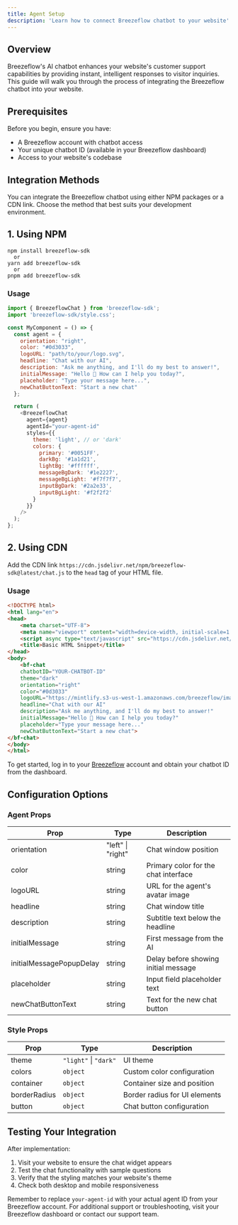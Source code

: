 ```yaml
---
title: Agent Setup
description: 'Learn how to connect Breezeflow chatbot to your website'
---
```


## Overview

Breezeflow's AI chatbot enhances your website's customer support capabilities by providing instant, intelligent responses to visitor inquiries. This guide will walk you through the process of integrating the Breezeflow chatbot into your website.

## Prerequisites

Before you begin, ensure you have:
- A Breezeflow account with chatbot access
- Your unique chatbot ID (available in your Breezeflow dashboard)
- Access to your website's codebase

## Integration Methods

You can integrate the Breezeflow chatbot using either NPM packages or a CDN link. Choose the method that best suits your development environment.

## 1. Using NPM
```
npm install breezeflow-sdk
  or
yarn add breezeflow-sdk
  or
pnpm add breezeflow-sdk
```

### Usage

``` javascript
import { BreezeflowChat } from 'breezeflow-sdk';
import 'breezeflow-sdk/style.css';

const MyComponent = () => {
  const agent = {
    orientation: "right",
    color: "#0d3033",
    logoURL: "path/to/your/logo.svg",
    headline: "Chat with our AI",
    description: "Ask me anything, and I'll do my best to answer!",
    initialMessage: "Hello 👋 How can I help you today?",
    placeholder: "Type your message here...",
    newChatButtonText: "Start a new chat"
  };

  return (
    <BreezeflowChat 
      agent={agent}
      agentId="your-agent-id"
      styles={{
        theme: 'light', // or 'dark'
        colors: {
          primary: '#0051FF',
          darkBg: '#1a1d21',
          lightBg: '#ffffff',
          messageBgDark: '#1e2227',
          messageBgLight: '#f7f7f7',
          inputBgDark: '#2a2e33',
          inputBgLight: '#f2f2f2'
        }
      }}
    />
  );
};
```

## 2. Using CDN

Add the CDN link `https://cdn.jsdelivr.net/npm/breezeflow-sdk@latest/chat.js` to the `head` tag of your HTML file.

### Usage

```HTML
<!DOCTYPE html>
<html lang="en">
<head>
    <meta charset="UTF-8">
    <meta name="viewport" content="width=device-width, initial-scale=1.0">
    <script async type="text/javascript" src="https://cdn.jsdelivr.net/npm/breezeflow-sdk@latest/chat.js"></script>
    <title>Basic HTML Snippet</title>
</head>
<body>
    <bf-chat 
    chatbotID="YOUR-CHATBOT-ID"
    theme="dark"
    orientation="right"
    color="#0d3033"
    logoURL="https://mintlify.s3-us-west-1.amazonaws.com/breezeflow/images/hero-dark.svg"
    headline="Chat with our AI"
    description="Ask me anything, and I'll do my best to answer!"
    initialMessage="Hello 👋 How can I help you today?"
    placeholder="Type your message here..."
    newChatButtonText="Start a new chat">
</bf-chat>
</body>
</html>
```

To get started, log in to your [Breezeflow](https://www.breezeflow.io) account and obtain your chatbot ID from the dashboard.

## Configuration Options

### Agent Props

| Prop                     | Type               | Description                                   |
|--------------------------|--------------------|-----------------------------------------------|
| orientation              | "left" \| "right"  | Chat window position                          |
| color                    | string            | Primary color for the chat interface          |
| logoURL                  | string            | URL for the agent's avatar image              |
| headline                 | string            | Chat window title                             |
| description              | string            | Subtitle text below the headline              |
| initialMessage           | string            | First message from the AI                     |
| initialMessagePopupDelay | string            | Delay before showing initial message          |
| placeholder              | string            | Input field placeholder text                  |
| newChatButtonText        | string            | Text for the new chat button                  |


### Style Props

| Prop         | Type                     | Description                  |
|-------------|--------------------------|------------------------------|
| theme       | `"light"` \| `"dark"`    | UI theme                    |
| colors      | `object`                 | Custom color configuration   |
| container   | `object`                 | Container size and position  |
| borderRadius| `object`                 | Border radius for UI elements|
| button      | `object`                 | Chat button configuration    |

## Testing Your Integration

After implementation:
1. Visit your website to ensure the chat widget appears
2. Test the chat functionality with sample questions
3. Verify that the styling matches your website's theme
4. Check both desktop and mobile responsiveness

Remember to replace `your-agent-id` with your actual agent ID from your Breezeflow account. For additional support or troubleshooting, visit your Breezeflow dashboard or contact our support team.
